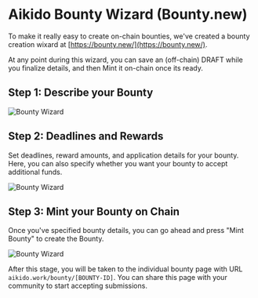 
# Aikido Bounty Wizard (Bounty.new)

To make it really easy to create on-chain bounties, we've created a bounty creation wixard at [https://bounty.new/](https://bounty.new/).

At any point during this wizard, you can save an (off-chain) DRAFT while you finalize details, and then Mint it on-chain once its ready. 

## Step 1: Describe your Bounty

<Image src="/bounty-wizard-1.png" alt="Bounty Wizard" width={900} height={737}/>

## Step 2: Deadlines and Rewards

Set deadlines, reward amounts, and application details for your bounty. Here, you can also specify whether you want your bounty to accept additional funds. 

<Image src="/bounty-wizard-1.png" alt="Bounty Wizard" width={900} height={737}/>

## Step 3: Mint your Bounty on Chain

Once you've specified bounty details, you can go ahead and press "Mint Bounty" to create the Bounty. 

<Image src="/bounty-wizard-3.png" alt="Bounty Wizard" width={900} height={737}/>

After this stage, you will be taken to the individual bounty page with URL `aikido.work/bounty/[BOUNTY-ID]`. You can share this page with your community to start accepting submissions.

